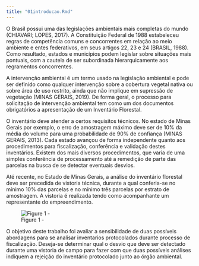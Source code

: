 ```yaml
---
title: "01introducao.Rmd"
---
```


O Brasil possui uma das legislações ambientais mais completas do mundo (CHIAVARI; LOPES, 2017). A Constituição Federal de 1988 estabeleceu regras de competência comuns e concorrentes em relação ao meio ambiente e entes federativos, em seus artigos 22, 23 e 24 (BRASIL, 1988). Como resultado, estados e municípios podem legislar sobre situações mais pontuais, com a cautela de ser subordinada hierarquicamente aos regramentos concorrentes. 

A intervenção ambiental é um termo usado na legislação ambiental e pode ser definido como qualquer intervenção sobre a cobertura vegetal nativa ou sobre área de uso restrito, ainda que não implique em supressão de vegetação (MINAS GERAIS, 2019). De forma geral, o processo para solicitação de intervenção ambiental tem como um dos documentos obrigatórios a apresentação de um Inventário Florestal. 

O inventário deve atender a certos requisitos técnicos. No estado de Minas Gerais por exemplo, o erro de amostragem máximo deve ser de 10% da média do volume para uma probabilidade de 90% de confiança (MINAS GERAIS, 2013). Cada estado avançou de forma independente quanto aos procedimentos para fiscalização, conferência e validação destes inventários. Existem dos mais diversos procedimentos, que varia de uma simples conferência de processamento até a remedição de parte das parcelas na busca de se detectar eventuais desvios. 

Até recente, no Estado de Minas Gerais, a análise do inventário florestal deve ser precedida de vistoria técnica, durante a qual conferia-se no mínimo 10% das parcelas e no mínimo três parcelas por estrato de amostragem. A vistoria é realizada tendo como acompanhante um representante do empreendimento. 

![Figure 1 - ](imagens/conferencia.png)

O objetivo deste trabalho foi avaliar a sensibilidade de duas possíveis abordagens para se analisar inventarios protocolados durante processo de fiscalização. Deseja-se determinar qual o desvio que deve ser detectado durante uma vistoria de campo para fazer com que duas possíveis análises indiquem a rejeição do inventário protocolado junto ao órgão ambiental.
